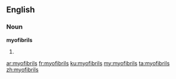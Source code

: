 ==English==

===Noun===
'''myofibrils'''

# {{plural of|myofibril}}

[[ar:myofibrils]]
[[fr:myofibrils]]
[[ku:myofibrils]]
[[my:myofibrils]]
[[ta:myofibrils]]
[[zh:myofibrils]]
